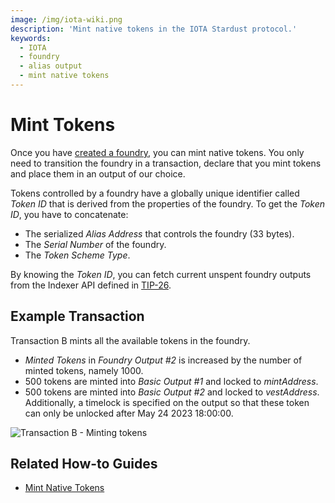```yaml
---
image: /img/iota-wiki.png
description: 'Mint native tokens in the IOTA Stardust protocol.'
keywords:
  - IOTA
  - foundry
  - alias output
  - mint native tokens
---
```



# Mint Tokens

Once you have [created a foundry](create-foundry.mdx), you can mint native tokens. You only need to transition the
foundry in a transaction, declare that you mint tokens and place them in an output of our choice.

Tokens controlled by a foundry have a globally unique identifier called _Token ID_ that is derived from the properties
of the foundry. To get the _Token ID_, you have to concatenate:

- The serialized _Alias Address_ that controls the foundry (33 bytes).
- The _Serial Number_ of the foundry.
- The _Token Scheme Type_.

By knowing the _Token ID_, you can fetch current unspent foundry outputs from the Indexer API defined in
[TIP-26](https://github.com/iotaledger/tips/blob/indexer-api/tips/TIP-0026/tip-0026.md).

## Example Transaction

Transaction B mints all the available tokens in the foundry.

- _Minted Tokens_ in _Foundry Output #2_ is increased by the number of minted tokens, namely 1000.
- 500 tokens are minted into _Basic Output #1_ and locked to _mintAddress_.
- 500 tokens are minted into _Basic Output #2_ and locked to _vestAddress_. Additionally, a timelock is specified on
  the output so that these token can only be unlocked after May 24 2023 18:00:00.

![Transaction B - Minting tokens](/img/stardust_explanations/stardust_ledger_anatomy/native_tokens_foundries/tx_B.svg)

## Related How-to Guides

- [Mint Native Tokens](/iota-sdk/how-tos/native-tokens/melt/)
